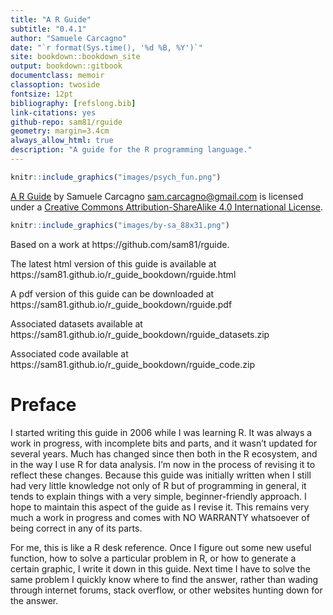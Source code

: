 ```yaml
--- 
title: "A R Guide"
subtitle: "0.4.1"
author: "Samuele Carcagno"
date: "`r format(Sys.time(), '%d %B, %Y')`"
site: bookdown::bookdown_site
output: bookdown::gitbook
documentclass: memoir
classoption: twoside
fontsize: 12pt
bibliography: [refslong.bib]
link-citations: yes
github-repo: sam81/rguide
geometry: margin=3.4cm
always_allow_html: true
description: "A guide for the R programming language."
---
```


```{=latex}
\pagestyle{empty}
\pagenumbering{gobble}
```

```r
knitr::include_graphics("images/psych_fun.png")
```

```{=latex}
\newpage
\setlength{\parindent}{0pt}
\rule{\textwidth}{0.5mm}
```

[A R Guide](http://samcarcagno.altervista.org/soft/r.html) by Samuele Carcagno <sam.carcagno@gmail.com> is licensed under a [Creative Commons Attribution-ShareAlike 4.0 International License](http://creativecommons.org/licenses/by-sa/4.0/). 


```r
knitr::include_graphics("images/by-sa_88x31.png")
```

Based on a work at https://github.com/sam81/rguide.

The latest html version of this guide is available at https://sam81.github.io/r_guide_bookdown/rguide.html

A pdf version of this guide can be downloaded at https://sam81.github.io/r_guide_bookdown/rguide.pdf

Associated datasets available at https://sam81.github.io/r_guide_bookdown/rguide_datasets.zip

Associated code available at https://sam81.github.io/r_guide_bookdown/rguide_code.zip

```{=latex}
\pagenumbering{gobble}
\rule{\textwidth}{0.5mm}
%\vspace{1cm}
\newpage
\pagestyle{bodypagestyle}
\pagenumbering{roman}
% Trigger ToC creation in LaTeX
\begin{KeepFromToc}
  \tableofcontents
\end{KeepFromToc}
```

# Preface {-}

I started writing this guide in 2006 while I was learning R. It was always a work in progress, with incomplete bits and parts, and it wasn't updated for several years. Much has changed since then both in the R ecosystem, and in the way I use R for data analysis. I'm now in the process of revising it to reflect these changes. Because this guide was initially written when I still had very little knowledge not only of R but of programming in general, it tends to explain things with a very simple, beginner-friendly approach. I hope to maintain this aspect of the guide as I revise it. This remains very much a work in progress and  comes with NO WARRANTY whatsoever of being correct in any of its parts.

For me, this is like a R desk reference. Once I figure out some new useful function, how to solve a particular problem in R, or how to generate a certain graphic, I write it down in this guide. Next time I have to solve the same problem I quickly know where to find the answer, rather than wading through internet forums, stack overflow, or other websites hunting down for the answer.


